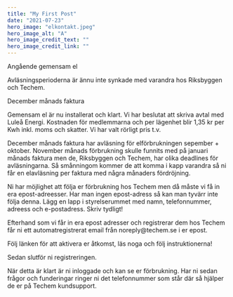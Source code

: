 ```yaml
---
title: "My First Post"
date: "2021-07-23"
hero_image: "elkontakt.jpeg"
hero_image_alt: "A"
hero_image_credit_text: ""
hero_image_credit_link: ""
---
```

<p>Angående gemensam el</p>
<p>Avläsningsperioderna är ännu inte synkade med varandra hos Riksbyggen och Techem.</p>
<p>December månads faktura</p>
<p>Gemensam el är nu installerat och klart.
Vi har beslutat att skriva avtal med Luleå Energi. Kostnaden för medlemmarna och per lägenhet blir 1,35 kr per Kwh inkl. moms och skatter. Vi har valt rörligt pris t.v.</p>
<p>December månads faktura har avläsning för elförbrukningen sepember + oktober. November månads förbrukning skulle funnits med på januari månads faktura men de, Riksbyggen och Techem, har olika deadlines för avläsningarna. Så smånningom kommer de att komma i kapp varandra så ni får en elavläsning per faktura med några månaders fördröjning.</p>
<p>Ni har möjlighet att följa er förbrukning hos Techem men då måste vi få in era epost-adreesser. Har man ingen epost-adress så kan man tyvärr inte följa denna. Lägg en lapp i styrelserummet med namn, telefonnummer, adreess och e-postadress. Skriv tydligt!</p>
<p>Efterhand som vi får in era epost adresser och registrerar dem hos Techem får ni ett automatregistrerat email från noreply@techem.se i er epost.</p>
<p>Följ länken för att aktivera er åtkomst, läs noga och följ instruktionerna!</p>
<p>Sedan slutför ni registreringen.</p>
<p>När detta är klart är ni inloggade och kan se er förbrukning. Har ni sedan frågor och funderingar ringer ni det telefonnummer som står där så hjälper de er på Techem kundsupport.</p> 



